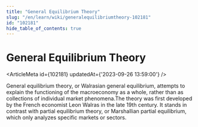 ```yaml
---
title: "General Equilibrium Theory"
slug: "/en/learn/wiki/generalequilibriumtheory-102181"
id: "102181"
hide_table_of_contents: true
---
```



# General Equilibrium Theory

<ArticleMeta id={102181} updatedAt={'2023-09-26 13:59:00'} />
<div className='border-solid border-b border-t-0 my-4 border-[var(--ifm-color-gray-300)]' />

General equilibrium theory, or Walrasian general equilibrium, attempts to explain the functioning of the macroeconomy as a whole, rather than as collections of individual market phenomena.The theory was first developed by the French economist Leon Walras in the late 19th century. It stands in contrast with partial equilibrium theory, or Marshallian partial equilibrium, which only analyzes specific markets or sectors.
